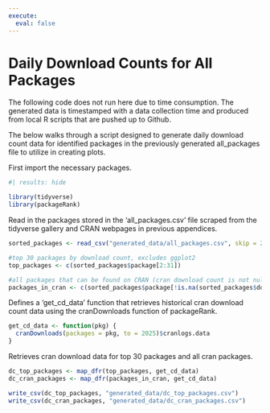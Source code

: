 ```yaml
---
execute:
  eval: false
---
```


# Daily Download Counts for All Packages

The following code does not run here due to time consumption. The generated data is timestamped with a data collection time and produced from local R scripts that are pushed up to Github.

The below walks through a script designed to generate daily download count data for identified packages in the previously generated all_packages file to utilize in creating plots.

First import the necessary packages.

```r
#| results: hide

library(tidyverse)
library(packageRank)
```

Read in the packages stored in the 'all_packages.csv' file scraped from the tidyverse gallery and CRAN webpages in previous appendices.

```r
sorted_packages <- read_csv("generated_data/all_packages.csv", skip = 2)

#top 30 packages by download count, excludes ggplot2
top_packages <- c(sorted_packages$package[2:31])

#all packages that can be found on CRAN (cran download count is not null)
packages_in_cran <- c(sorted_packages$package[!is.na(sorted_packages$downloads)])
```

Defines a 'get_cd_data' function that retrieves historical cran download count data using the cranDownloads function of packageRank.

```r
get_cd_data <- function(pkg) {
  cranDownloads(packages = pkg, to = 2025)$cranlogs.data
}
```

Retrieves cran download data for top 30 packages and all cran packages.

```r
dc_top_packages <- map_dfr(top_packages, get_cd_data)
dc_cran_packages <- map_dfr(packages_in_cran, get_cd_data)
```

```r
write_csv(dc_top_packages, "generated_data/dc_top_packages.csv")
write_csv(dc_cran_packages, "generated_data/dc_cran_packages.csv")
```
